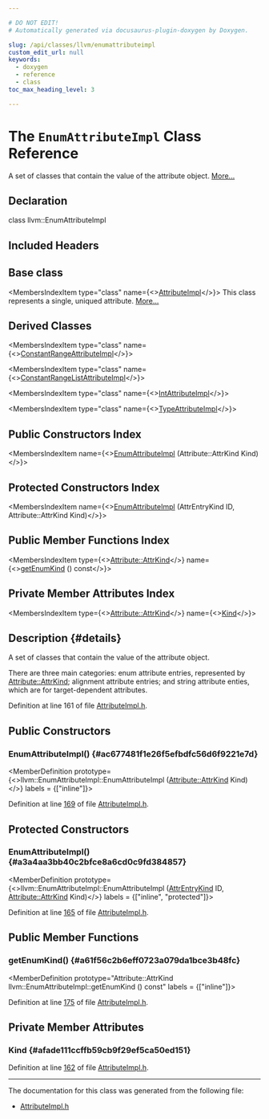 ```yaml
---

# DO NOT EDIT!
# Automatically generated via docusaurus-plugin-doxygen by Doxygen.

slug: /api/classes/llvm/enumattributeimpl
custom_edit_url: null
keywords:
  - doxygen
  - reference
  - class
toc_max_heading_level: 3

---
```





# The `EnumAttributeImpl` Class Reference

<DoxygenPage pluginConfig={pluginConfig}>

A set of classes that contain the value of the attribute object. <a href="#details">More...</a>

## Declaration

<CodeBlock>class llvm::EnumAttributeImpl</CodeBlock>

## Included Headers

<IncludesList>
<IncludesListItem
  filePath="IR/AttributeImpl.h"
  permalink="/docs/api/files/lib/lib/ir/attributeimpl-h"
  isLocal="true" />
</IncludesList>

## Base class

<MembersIndex>

<MembersIndexItem
  type="class"
  name={<><a href="/docs/api/classes/llvm/attributeimpl">AttributeImpl</a></>}>
This class represents a single, uniqued attribute. <a href="/docs/api/classes/llvm/attributeimpl/#details">More...</a>
</MembersIndexItem>

</MembersIndex>

## Derived Classes

<MembersIndex>

<MembersIndexItem
  type="class"
  name={<><a href="/docs/api/classes/llvm/constantrangeattributeimpl">ConstantRangeAttributeImpl</a></>}>
</MembersIndexItem>

<MembersIndexItem
  type="class"
  name={<><a href="/docs/api/classes/llvm/constantrangelistattributeimpl">ConstantRangeListAttributeImpl</a></>}>
</MembersIndexItem>

<MembersIndexItem
  type="class"
  name={<><a href="/docs/api/classes/llvm/intattributeimpl">IntAttributeImpl</a></>}>
</MembersIndexItem>

<MembersIndexItem
  type="class"
  name={<><a href="/docs/api/classes/llvm/typeattributeimpl">TypeAttributeImpl</a></>}>
</MembersIndexItem>

</MembersIndex>

## Public Constructors Index

<MembersIndex>

<MembersIndexItem
  name={<><a href="#ac677481f1e26f5efbdfc56d6f9221e7d">EnumAttributeImpl</a> (Attribute::AttrKind Kind)</>}>
</MembersIndexItem>

</MembersIndex>

## Protected Constructors Index

<MembersIndex>

<MembersIndexItem
  name={<><a href="#a3a4aa3bb40c2bfce8a6cd0c9fd384857">EnumAttributeImpl</a> (AttrEntryKind ID, Attribute::AttrKind Kind)</>}>
</MembersIndexItem>

</MembersIndex>

## Public Member Functions Index

<MembersIndex>

<MembersIndexItem
  type={<><a href="/docs/api/classes/llvm/attribute/#aab7ee4b8fd1d3e7e4cea87868855e60e">Attribute::AttrKind</a></>}
  name={<><a href="#a61f56c2b6eff0723a079da1bce3b48fc">getEnumKind</a> () const</>}>
</MembersIndexItem>

</MembersIndex>

## Private Member Attributes Index

<MembersIndex>

<MembersIndexItem
  type={<><a href="/docs/api/classes/llvm/attribute/#aab7ee4b8fd1d3e7e4cea87868855e60e">Attribute::AttrKind</a></>}
  name={<><a href="#afade111ccffb59cb9f29ef5ca50ed151">Kind</a></>}>
</MembersIndexItem>

</MembersIndex>

## Description {#details}

A set of classes that contain the value of the attribute object.

There are three main categories: enum attribute entries, represented by <a href="/docs/api/classes/llvm/attribute/#aab7ee4b8fd1d3e7e4cea87868855e60e">Attribute::AttrKind</a>; alignment attribute entries; and string attribute enties, which are for target-dependent attributes.

Definition at line 161 of file <a href="/docs/api/files/lib/lib/ir/attributeimpl-h">AttributeImpl.h</a>.

<SectionDefinition>

## Public Constructors

### EnumAttributeImpl() {#ac677481f1e26f5efbdfc56d6f9221e7d}

<MemberDefinition
  prototype={<>llvm::EnumAttributeImpl::EnumAttributeImpl (<a href="/docs/api/classes/llvm/attribute/#aab7ee4b8fd1d3e7e4cea87868855e60e">Attribute::AttrKind</a> Kind)</>}
  labels = {["inline"]}>

Definition at line <a href="/docs/api/files/lib/lib/ir/attributeimpl-h/#l00169">169</a> of file <a href="/docs/api/files/lib/lib/ir/attributeimpl-h">AttributeImpl.h</a>.
</MemberDefinition>

</SectionDefinition>

<SectionDefinition>

## Protected Constructors

### EnumAttributeImpl() {#a3a4aa3bb40c2bfce8a6cd0c9fd384857}

<MemberDefinition
  prototype={<>llvm::EnumAttributeImpl::EnumAttributeImpl (<a href="/docs/api/classes/llvm/attributeimpl/#ad687fe589b8c087f908d4e41bcf66166">AttrEntryKind</a> ID, <a href="/docs/api/classes/llvm/attribute/#aab7ee4b8fd1d3e7e4cea87868855e60e">Attribute::AttrKind</a> Kind)</>}
  labels = {["inline", "protected"]}>

Definition at line <a href="/docs/api/files/lib/lib/ir/attributeimpl-h/#l00165">165</a> of file <a href="/docs/api/files/lib/lib/ir/attributeimpl-h">AttributeImpl.h</a>.
</MemberDefinition>

</SectionDefinition>

<SectionDefinition>

## Public Member Functions

### getEnumKind() {#a61f56c2b6eff0723a079da1bce3b48fc}

<MemberDefinition
  prototype="Attribute::AttrKind llvm::EnumAttributeImpl::getEnumKind () const"
  labels = {["inline"]}>

Definition at line <a href="/docs/api/files/lib/lib/ir/attributeimpl-h/#l00175">175</a> of file <a href="/docs/api/files/lib/lib/ir/attributeimpl-h">AttributeImpl.h</a>.
</MemberDefinition>

</SectionDefinition>

<SectionDefinition>

## Private Member Attributes

### Kind {#afade111ccffb59cb9f29ef5ca50ed151}

<MemberDefinition
  prototype="Attribute::AttrKind llvm::EnumAttributeImpl::Kind">

Definition at line <a href="/docs/api/files/lib/lib/ir/attributeimpl-h/#l00162">162</a> of file <a href="/docs/api/files/lib/lib/ir/attributeimpl-h">AttributeImpl.h</a>.
</MemberDefinition>

</SectionDefinition>

<hr/>

The documentation for this class was generated from the following file:

<ul>
<li><a href="/docs/api/files/lib/lib/ir/attributeimpl-h">AttributeImpl.h</a></li>
</ul>

</DoxygenPage>
